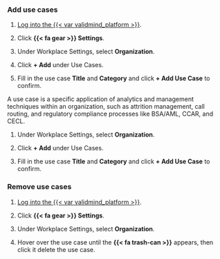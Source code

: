 ### Add use cases

:::: {.content-visible unless-format="revealjs"}
1. [Log into the {{< var validmind_platform >}}](/guide/configuration/log-in-to-validmind.qmd).

1. Click **{{< fa gear >}} Settings**. 

1. Under Workplace Settings, select **Organization**.

1. Click **+ Add** under Use Cases.

1. Fill in the use case **Title** and **Category** and click **+ Add Use Case** to confirm.

::::

:::: {.content-hidden unless-format="revealjs"}
A use case is a specific application of analytics and management techniques within an organization, such as attrition management, call routing, and regulatory compliance processes like BSA/AML, CCAR, and CECL.

1. Under Workplace Settings, select **Organization**.

1. Click **+ Add** under Use Cases.

1. Fill in the use case **Title** and **Category** and click **+ Add Use Case** to confirm.
::::

:::: {.content-visible unless-format="revealjs"}
### Remove use cases

1. [Log into the {{< var validmind_platform >}}](/guide/configuration/log-in-to-validmind.qmd).

1. Click **{{< fa gear >}} Settings**. 

1. Under Workplace Settings, select **Organization**.

1. Hover over the use case until the **{{< fa trash-can >}}** appears, then click it delete the use case.
::::